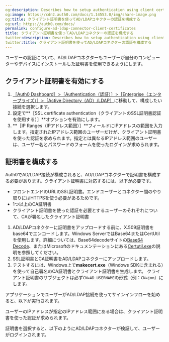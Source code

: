 ```yaml
---
og:description: Describes how to setup authentication using client certificates.
og:image: https://cdn2.auth0.com/docs/1.14553.0/img/share-image.png
og:title: クライアント証明書を使ってAD/LDAPコネクターの認証を構成する
og:url: https://auth0.com/docs/
permalink: configure-ad-ldap-connector-client-certificates
title: クライアント証明書を使ってAD/LDAPコネクターの認証を構成する
twitter:description: Describes how to setup authentication using client certificates.
twitter:title: クライアント証明書を使ってAD/LDAPコネクターの認証を構成する
---
```


ユーザーの認証について、AD/LDAPコネクターもユーザーが自分のコンピューターやデバイスにインストールした証明書を使用できるようにします。

## クライアント証明書を有効にする

1. [［Auth0 Dashboard］>［Authentication（認証）］>［Enterprise（エンタープライズ）］>［Active Directory（AD）/LDAP］](%24%7Bmanage_url%7D/#/connections/enterprise/ad)に移動して、構成したい接続を選択します。
2. 設定で**［SSL certificate authentication（クライアントのSSL証明書認証を使用する）］**オプションを有効にします。
3. **［IP Ranges（IPアドレス範囲）］**フィールドにIPアドレスの範囲を入力します。指定されたIPアドレス範囲のユーザーだけが、クライアント証明書を使った認証を求められます。指定とは異なるIPアドレス範囲のユーザーは、ユーザー名とパスワードのフォームを使ったログインが求められます。

## 証明書を構成する

Auth0でAD/LDAP接続が構成されると、AD/LDAPコネクターで証明書を構成する必要があります。クライアント証明書に対応するには、以下が必要です。

* フロントエンドのURLのSSL証明書。エンドユーザーとコネクター間のやり取りにはHTTPSを使う必要があるためです。
* 1つ以上のCA証明書
* クライアント証明書を使った認証を必要とするユーザーのそれぞれについて、CAが署名したクライアント証明書

1. AD/LDAPコネクターに証明書をアップロードする前に、X.509証明書をbase64でエンコードします。Windows ServerではBase64またはCertUtilを使用します。詳細については、Base64decodeサイトの[Base64 Decode](https://www.base64decode.org/)、またはMicrosoftのドキュメンテーションにある[Certutil.exe](https://docs.microsoft.com/en-us/windows-server/administration/windows-commands/certutil#BKMK_encode)の説明を参照してください。
2. SSL証明書とCA証明書をAD/LDAPコネクターにアップロードします。
3. テストするには、Windows上で**makecert.exe**（Windows SDKに含まれる）を使って自己署名のCA証明書とクライアント証明書を生成します。 
クライアント証明書のサブジェクトは必ず`CN=AD_USERNAME`の形式（例：`CN=jon`）にします。

アプリケーションでユーザーがAD/LDAP接続を使ってサインインフローを始めると、以下が実行されます。 

ユーザーのIPアドレスが指定のIPアドレス範囲にある場合は、クライアント証明書を使った認証が求められます。

証明書を選択すると、以下のようにAD/LDAPコネクターが検証して、ユーザーがログインされます。